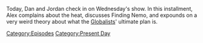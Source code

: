 {{DEFAULTSORT:
    #_EPISODE_0832:July 26, 2023
}}{{Episode
    | title           = July 26, 2023
    | caption         = Listen to this episode on [https://knowledgefight.libsyn.com/832-july-26-2023 Libsyn] [https://open.spotify.com/episode/2OFF8IDTLAukm98mqCnqY3 Spotify], Read the [[Transcript/832: July 26, 2023|Unofficial Transcript]]
    | episodeNumber   = 832
    | length          = 01:36:59
    | airDate         = July 28, 2023
    | coverageDate    = July 26, 2023
    | episodeType     = [[:Category:Present Day|Present Day]]
    | appearance      = [[David Jones]], [[Hunter Biden]]
    | previousEpisode = [[831: Tucker, The Man And His Twitter- Episode 4]]
    | nextEpisode     = [[833: Mike Rothschild In The Hot Seat]]
}}

{{Stub}}

Today, Dan and Jordan check in on Wednesday's show.  In this installment, Alex complains about the heat, discusses Finding Nemo, and expounds on a very weird theory about what the [[Globalists]]' ultimate plan is.

[[Category:Episodes]]
[[Category:Present Day]]
